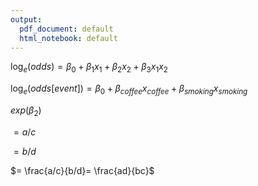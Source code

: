 ```yaml
---
output:
  pdf_document: default
  html_notebook: default
---
```


$\log_e(odds) = \beta_0 + \beta_1 x_1 + \beta_2x_2 + \beta_3 x_1 x_2$

$\log_e(odds[event]) = \beta_0 + \beta_{coffee} x_{coffee} + \beta_{smoking}x_{smoking}$

$exp(\beta_2)$

$= a/c$

$= b/d$

$= \frac{a/c}{b/d}= \frac{ad}{bc}$
